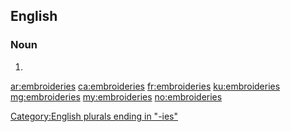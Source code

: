 ==English==

===Noun===
{{head|en|noun plural form}}

# {{plural of|embroidery|lang=en}}

[[Category:English plurals ending in "-ies"]]

[[ar:embroideries]]
[[ca:embroideries]]
[[fr:embroideries]]
[[ku:embroideries]]
[[mg:embroideries]]
[[my:embroideries]]
[[no:embroideries]]